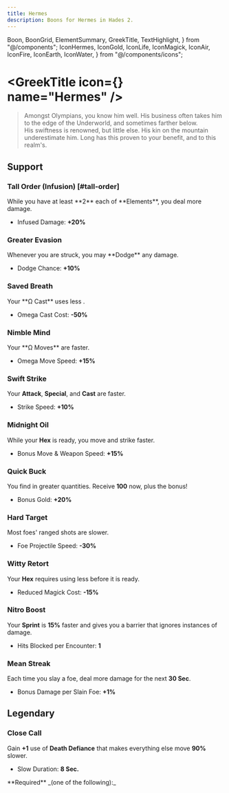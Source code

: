 ```yaml
---
title: Hermes
description: Boons for Hermes in Hades 2.
---
```


  Boon,
  BoonGrid,
  ElementSummary,
  GreekTitle,
  TextHighlight,
} from "@/components";
  IconHermes,
  IconGold,
  IconLife,
  IconMagick,
  IconAir,
  IconFire,
  IconEarth,
  IconWater,
} from "@/components/icons";


# <GreekTitle icon={<IconHermes  />} name="Hermes" />

> Amongst Olympians, you know him well. His business often takes him to the edge of the Underworld, and sometimes farther below.\
> His swiftness is renowned, but little else. His kin on the mountain underestimate him. Long has this proven to your benefit, and to this realm's.

<ElementSummary boons={DbBoons.Hermes} />

## Support

### <TextHighlight type="infusion">Tall Order (Infusion)</TextHighlight> [#tall-order]

<Boon boon={DbBoons.Hermes.tallOrder}>
While you have at least **2** each of <IconEarth /> <IconWater /> <IconAir /> <IconFire /> **Elements**, you deal more damage.

- Infused Damage: **+20%**

</Boon>

### Greater Evasion

<Boon boon={DbBoons.Hermes.greaterEvasion}>
Whenever you are struck, you may **Dodge** any damage.

- Dodge Chance: **+10%**

</Boon>

### Saved Breath

<Boon boon={DbBoons.Hermes.savedBreath}>
Your **Ω Cast** uses less <IconMagick />.

- Omega Cast Cost: **-50%**

</Boon>

### Nimble Mind

<Boon boon={DbBoons.Hermes.nimbleMind}>
Your **Ω Moves** are faster.

- Omega Move Speed: **+15%**

</Boon>

### Swift Strike

<Boon boon={DbBoons.Hermes.nimbleLimbs}>

Your **Attack**, **Special**, and **Cast** are faster.

- Strike Speed: **+10%**

</Boon>

### Midnight Oil

<Boon boon={DbBoons.Hermes.midnightOil}>

While your **Hex** is ready, you move and strike faster.

- Bonus Move & Weapon Speed: **+15%**

</Boon>

### Quick Buck

<Boon boon={DbBoons.Hermes.quickBuck}>

You find <IconGold /> in greater quantities. Receive **100** <IconGold /> now, plus the bonus!

- Bonus Gold: **+20%**

</Boon>

### Hard Target

<Boon boon={DbBoons.Hermes.hardTarget}>

Most foes' ranged shots are slower.

- Foe Projectile Speed: **-30%**

</Boon>

### Witty Retort

<Boon boon={DbBoons.Hermes.wittyRetort}>

Your **Hex** requires using less <IconMagick /> before it is ready.

- Reduced Magick Cost: **-15%**

</Boon>

### Nitro Boost

<Boon boon={DbBoons.Hermes.nitroBoost}>

Your **Sprint** is **15%** faster and gives you a barrier that ignores instances of damage.

- Hits Blocked per Encounter: **1**

</Boon>

### Mean Streak

<Boon boon={DbBoons.Hermes.meanStreak}>

Each time you slay a foe, deal more damage for the next **30 Sec**.

- Bonus Damage per Slain Foe: **+1%**

</Boon>

## <TextHighlight type="legendary">Legendary</TextHighlight>

### <TextHighlight type="legendary">Close Call</TextHighlight>

<Boon boon={DbBoons.Hermes.closeCall}>

Gain **+1** use of **Death Defiance** that makes everything else move **90%** slower.

- Slow Duration: **8 Sec.**

</Boon>

<Callout>
  **Required** _(one of the following):_
  <BoonGrid
    boons={[
      DbBoons.Hermes.nimbleLimbs,
      DbBoons.Hermes.nimbleMind,
      DbBoons.Hermes.hardTarget,
      DbBoons.Hermes.savedBreath,
      DbBoons.Hermes.wittyRetort,
      DbBoons.Hermes.greaterEvasion,
      DbBoons.Hermes.midnightOil,
      DbBoons.Hermes.meanStreak,
      DbBoons.Hermes.nitroBoost,
    ]}
  />
</Callout>
